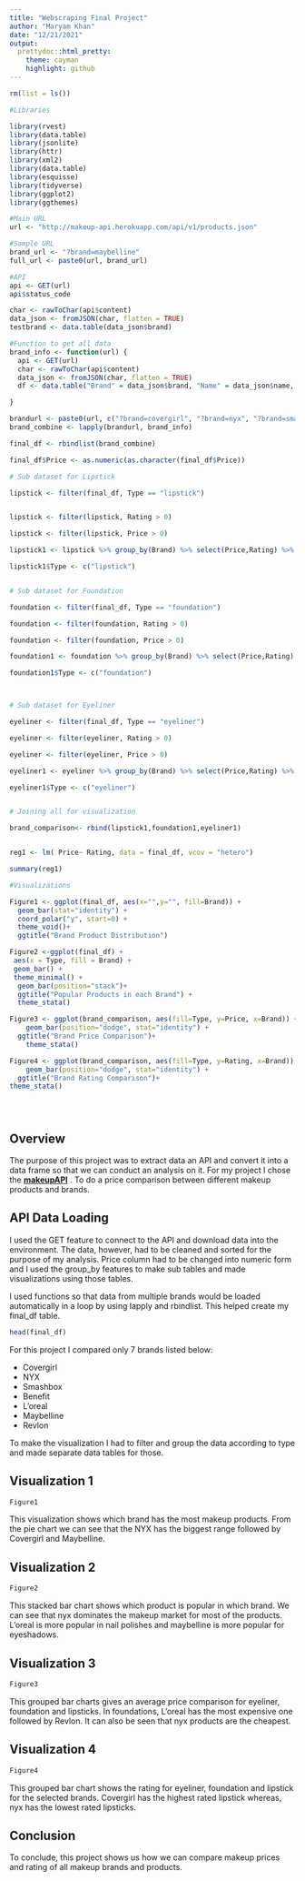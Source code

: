 ```yaml
---
title: "Webscraping Final Project"
author: "Maryam Khan"
date: "12/21/2021"
output:
  prettydoc::html_pretty:
    theme: cayman
    highlight: github
---
```


```r

rm(list = ls())

#Libraries

library(rvest)
library(data.table)
library(jsonlite)
library(httr)
library(xml2)
library(data.table)
library(esquisse)
library(tidyverse)
library(ggplot2)
library(ggthemes)

```


```r

#Main URL
url <- "http://makeup-api.herokuapp.com/api/v1/products.json"

#Sample URL
brand_url <- "?brand=maybelline"
full_url <- paste0(url, brand_url)

#API
api <- GET(url)
api$status_code

char <- rawToChar(api$content)
data_json <- fromJSON(char, flatten = TRUE)
testbrand <- data.table(data_json$brand)

```

```r
#Function to get all data
brand_info <- function(url) {
  api <- GET(url)
  char <- rawToChar(api$content)
  data_json <- fromJSON(char, flatten = TRUE)
  df <- data.table("Brand" = data_json$brand, "Name" = data_json$name, "Price" = data_json$price, "Type" = data_json$product_type, "Rating" = data_json$rating)

}

```

```r

brandurl <- paste0(url, c("?brand=covergirl", "?brand=nyx", "?brand=smashbox", "?brand=benefit", "?brand=l'oreal","?brand=maybelline" , "?brand=revlon"))
brand_combine <- lapply(brandurl, brand_info)

final_df <- rbindlist(brand_combine)

final_df$Price <- as.numeric(as.character(final_df$Price))
```

```r

# Sub dataset for Lipstick

lipstick <- filter(final_df, Type == "lipstick")


lipstick <- filter(lipstick, Rating > 0)

lipstick <- filter(lipstick, Price > 0)

lipstick1 <- lipstick %>% group_by(Brand) %>% select(Price,Rating) %>% summarise_all (mean, na.rm= TRUE)

lipstick1$Type <- c("lipstick")


# Sub dataset for Foundation

foundation <- filter(final_df, Type == "foundation")

foundation <- filter(foundation, Rating > 0)

foundation <- filter(foundation, Price > 0)

foundation1 <- foundation %>% group_by(Brand) %>% select(Price,Rating) %>% summarise_all (mean, na.rm= TRUE)

foundation1$Type <- c("foundation")



# Sub dataset for Eyeliner

eyeliner <- filter(final_df, Type == "eyeliner")

eyeliner <- filter(eyeliner, Rating > 0)

eyeliner <- filter(eyeliner, Price > 0)

eyeliner1 <- eyeliner %>% group_by(Brand) %>% select(Price,Rating) %>% summarise_all (mean, na.rm= TRUE)

eyeliner1$Type <- c("eyeliner")


# Joining all for visualization

brand_comparison<- rbind(lipstick1,foundation1,eyeliner1)



```

```r

reg1 <- lm( Price~ Rating, data = final_df, vcov = "hetero")

summary(reg1)

#Visualizations

Figure1 <- ggplot(final_df, aes(x="",y="", fill=Brand)) +
  geom_bar(stat="identity") +
  coord_polar("y", start=0) +
  theme_void()+
  ggtitle("Brand Product Distribution")

Figure2 <-ggplot(final_df) +
 aes(x = Type, fill = Brand) +
 geom_bar() +
 theme_minimal() +
  geom_bar(position="stack")+
  ggtitle("Popular Products in each Brand") +
  theme_stata()

Figure3 <- ggplot(brand_comparison, aes(fill=Type, y=Price, x=Brand)) + 
    geom_bar(position="dodge", stat="identity") +
  ggtitle("Brand Price Comparison")+
    theme_stata()

Figure4 <- ggplot(brand_comparison, aes(fill=Type, y=Rating, x=Brand)) + 
    geom_bar(position="dodge", stat="identity") +
  ggtitle("Brand Rating Comparison")+
theme_stata()





```



## Overview

The purpose of this project was to extract data an API and convert it into a data frame so that we can conduct an analysis on it. For my project I chose the 
[**makeupAPI**](https://makeup-api.herokuapp.com)
. To do a price comparison between different makeup products and brands.


## API Data Loading

I used the GET feature to connect to the API and download data into the environment. The data, however, had to be cleaned and sorted for the purpose of my analysis. Price column had to be changed into numeric form and I used the group_by features to make sub tables and made visualizations using those tables. 

I used functions so that data from multiple brands would be loaded automatically in a loop by using lapply and rbindlist. This helped create my final_df table.

```r
head(final_df)
```

For this project I compared only 7 brands listed below:

  - Covergirl
  - NYX
  - Smashbox
  - Benefit
  - L'oreal
  - Maybelline
  - Revlon
  
To make the visualization I had to filter and group the data according to type and made separate data tables for those. 

## Visualization 1

```r
Figure1
```

This visualization shows which brand has the most makeup products. From the pie chart we can see that the NYX has the biggest range followed by Covergirl and Maybelline. 


## Visualization 2

```r
Figure2
```

This stacked bar chart shows which product is popular in which brand. We can see that nyx dominates the makeup market for most of the products. L'oreal is more popular in nail polishes and maybelline is more popular for eyeshadows.


## Visualization 3 

```r
Figure3
```

This grouped bar charts gives an average price comparison for eyeliner, foundation and lipsticks. In foundations, L'oreal has the most expensive one followed by Revlon. It can also be seen that nyx products are the cheapest. 


## Visualization 4

```r
Figure4
```
This grouped bar chart shows the rating for eyeliner, foundation and lipstick for the selected brands. Covergirl has the highest rated lipstick whereas, nyx has the lowest rated lipsticks. 



## Conclusion

To conclude, this project shows us how we can compare makeup prices and rating of all makeup brands and products.
